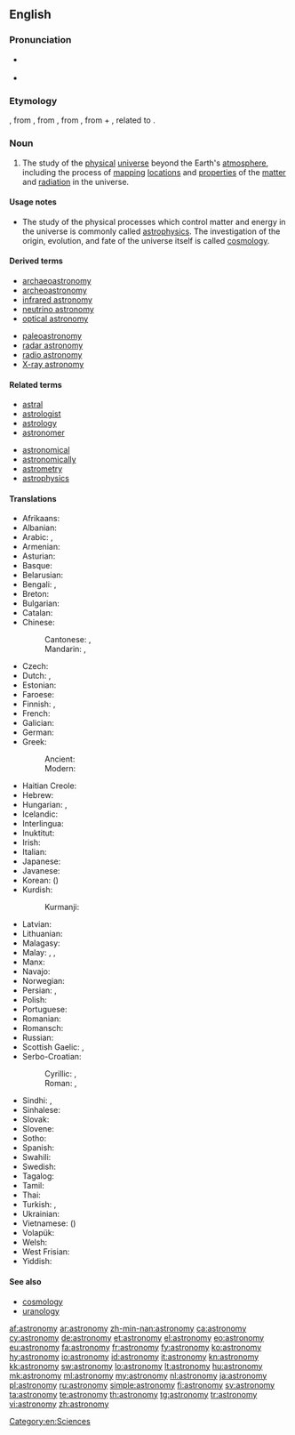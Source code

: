 ==English==

{{wikipedia}}

===Pronunciation===
* {{a|GenAm}} {{IPA|/əˈstɹɑnəˌmi/}}
* {{audio|en-us-astronomy.ogg|Audio (US)}}

===Etymology===
{{etyl|fro}} {{term|astronomie|lang=fro}}, from {{etyl|la}} {{term|astronomia|lang=la}}, from {{etyl|grc}} {{term|ἀστρονομία|tr=astronomia|lang=grc|sc=polytonic}}, from {{term|ἄστρον||star|tr=astron|lang=grc|sc=polytonic}}, from {{proto|Indo-European|h₂stḗr|star}} + {{term|νόμος||arranging, regulating|tr=nomos|lang=grc|sc=polytonic}}, related to {{term|νέμω||I deal out|tr=nemō|lang=grc|sc=polytonic}}.

===Noun===
{{en-noun|astronomies}}

# The study of the [[physical]] [[universe]] beyond the Earth's [[atmosphere]], including the process of [[mapping]] [[locations]] and [[properties]] of the [[matter]] and [[radiation]] in the universe.

====Usage notes====
* The study of the physical processes which control matter and energy in the universe is commonly called [[astrophysics]]. The investigation of the origin, evolution, and fate of the universe itself is called [[cosmology]].

====Derived terms====
{{der-top|}}
* [[archaeoastronomy]]
* [[archeoastronomy]]
* [[infrared astronomy]]
* [[neutrino astronomy]]
* [[optical astronomy]]
{{der-mid}}
* [[paleoastronomy]]
* [[radar astronomy]]
* [[radio astronomy]]
* [[X-ray astronomy]]
{{der-bottom}}

====Related terms====
{{rel-top|}}
* [[astral]]
* [[astrologist]]
* [[astrology]]
* [[astronomer]]
{{rel-mid}}
* [[astronomical]]
* [[astronomically]]
* [[astrometry]]
* [[astrophysics]]
{{rel-bottom}}

====Translations====

{{trans-top|study of the physical universe beyond the Earth's atmosphere}}
* Afrikaans: {{t|af|Sterrekunde|xs=Afrikaans}}
* Albanian: {{t+|sq|astronomi|xs=Albanian}}
* Arabic: {{t-|ar|فلك}}, {{t|ar|علم الفلك|m|tr='ilm al-falak}}
* Armenian: {{t|hy|աստղագիտություն|tr=astġagitut'yun}}
* Asturian: {{t|ast|astronomía|f}}
* Basque: {{t|eu|astronomia}}
* Belarusian: {{t|be|астраномія|sc=Cyrl}}
* Bengali: {{t-|bn|জ্যোতির্বিজ্ঞান|sc=Beng|xs=Bengali}}, {{t|bn|জ্যোতির্বিদ্যা}}
* Breton: {{t|br|steredoniezh|f|xs=Breton}}
* Bulgarian: {{t-|bg|астрономия|f}}
* Catalan: {{t|ca|astronomia|f}}
* Chinese:
*: Cantonese: {{tø|yue|天文學|sc=Hani|xs=Cantonese}}, {{tø|yue|天文学|tr=tin1 man4 hok6|sc=Hani|xs=Cantonese}}
*: Mandarin: {{t|zh|天文學|sc=Hani}}, {{t|zh|天文学|tr=tiānwénxué|sc=Hani}}
* Czech: {{t+|cs|astronomie|f}}
* Dutch: {{t+|nl|astronomie|f}}, {{t+|nl|sterrenkunde|f}}
* Estonian: {{t|et|astronoomia}}
* Faroese: {{t|fo|stjørnufrøði|f}}
* Finnish: {{t+|fi|tähtitiede}}, {{t+|fi|astronomia}}
* French: {{t+|fr|astronomie|f}}
* Galician: {{t|gl|astronomía|f}}
* German: {{t+|de|Astronomie|f}}
* Greek:
*: Ancient: {{tø|grc|ἀστρονομία|f|xs=Ancient Greek}}
*: Modern: {{t+|el|αστρονομία|f|tr=astronomía}}
* Haitian Creole: {{tø|ht|astwonomi}}
* Hebrew: {{t+|he|אסטרונומיה|f}}
* Hungarian: {{t+|hu|csillagászat}}, {{t+|hu|asztronómia}}
* Icelandic: {{t+|is|stjörnufræði|f}}
* Interlingua: {{t+|ia|astronomia|xs=Interlingua}}
* Inuktitut: {{t|iu|ᓯᓚᓯᐅᕐᓂᖅ|tr=sulasuurniq |sc=Cans|xs=Inuktitut}}
* Irish: {{t+|ga|réalteolaíocht|f|xs=Irish}}
* Italian: {{t+|it|astronomia|f}}
* Japanese: {{t+|ja|天文学|tr=てんもんがく, tenmongaku}}
* Javanese: {{t|jv|Astronomi|xs=Javanese}}
* Korean: {{t|ko|천문학|tr=cheonmunhak}} ({{t|ko|天文學}})
* Kurdish:
*: Kurmanji: {{t|kmr|stêrnasî|f}}
{{trans-mid}}
* Latvian: {{t+|lv|astronomija|xs=Latvian}}
* Lithuanian: {{t|lt|astronomija|f}}
* Malagasy: {{t|mg|astrônômia}}
* Malay: {{t|ms|astronomi}}, {{t|ms|ilmu falak}}, {{t|ms|kaji bintang}}
* Manx: {{t|gv|rollageydys}}
* Navajo: {{tø|nv|sǫʼ naalkaah}}
* Norwegian: {{t+|no|astronomi|m}}
* Persian: {{t-|fa|نجوم|xs=Persian}}, {{t|fa|ستاره‌شناسی}}
* Polish: {{t+|pl|astronomia|f}}
* Portuguese: {{t+|pt|astronomia|f}}
* Romanian: {{t+|ro|astronomie|f}}
* Romansch: {{t|rm|astronomia|f}}
* Russian: {{t+|ru|астрономия|f|tr=astronómija}}
* Scottish Gaelic: {{t|gd|speuradaireachd|f|xs=Scottish Gaelic}}, {{t-|gd|reul-eòlas|m|xs=Scottish Gaelic}}
* Serbo-Croatian:
*: Cyrillic: {{t|sh|астрономија|f}}, {{t|sh|звјездознанство|n}}
*: Roman: {{t|sh|astronomija|f}}, {{t|sh|zvjezdoznanstvo|n}}
* Sindhi: {{t|sd|نَجمِيات|sc=sd-Arab}}, {{t|sd|نَجمِيات|tr=najmiyaat|sc=sd-Arab}}
* Sinhalese: {{t|si|තාරකා විද්‍යාව|sc=Sinh}}
* Slovak: {{t|sk|astronómia}}
* Slovene: {{t+|sl|astronomija|f}}
* Sotho: {{t|st|bolepi|xs=Sotho}}
* Spanish: {{t+|es|astronomía|f}}
* Swahili: {{t+|sw|falaki|xs=Swahili}}
* Swedish: {{t+|sv|astronomi|c}}
* Tagalog: {{t-|tl|astronomiya|xs=Tagalog}}
* Tamil: {{t|ta|வானியல்|tr=vAniyal|sc=Taml}}
* Thai: {{t-|th|ดาราศาสตร์}}
* Turkish: {{t|tr|gökbilim}}, {{t+|tr|astronomi}}
* Ukrainian: {{t|uk|Астрономія|xs=Ukrainian}}
* Vietnamese: {{t+|vi|thiên văn học|xs=Vietnamese}} ({{t|vi|天文學}})
* Volapük: {{t|vo|stelav}}
* Welsh: {{t|cy|seryddiaeth|f}}
* West Frisian: {{t|fy|stjerrekunde|n|xs=West Frisian}}
* Yiddish: {{t|yi|אַסטראָנמיע|f|tr=astronomie|sc=Hebr}}
{{trans-bottom}}

====See also====
* [[cosmology]]
* [[uranology]]

[[Category:en:Sciences]]

[[af:astronomy]]
[[ar:astronomy]]
[[zh-min-nan:astronomy]]
[[ca:astronomy]]
[[cy:astronomy]]
[[de:astronomy]]
[[et:astronomy]]
[[el:astronomy]]
[[eo:astronomy]]
[[eu:astronomy]]
[[fa:astronomy]]
[[fr:astronomy]]
[[fy:astronomy]]
[[ko:astronomy]]
[[hy:astronomy]]
[[io:astronomy]]
[[id:astronomy]]
[[it:astronomy]]
[[kn:astronomy]]
[[kk:astronomy]]
[[sw:astronomy]]
[[lo:astronomy]]
[[lt:astronomy]]
[[hu:astronomy]]
[[mk:astronomy]]
[[ml:astronomy]]
[[my:astronomy]]
[[nl:astronomy]]
[[ja:astronomy]]
[[pl:astronomy]]
[[ru:astronomy]]
[[simple:astronomy]]
[[fi:astronomy]]
[[sv:astronomy]]
[[ta:astronomy]]
[[te:astronomy]]
[[th:astronomy]]
[[tg:astronomy]]
[[tr:astronomy]]
[[vi:astronomy]]
[[zh:astronomy]]